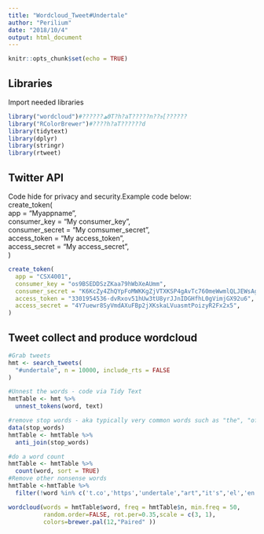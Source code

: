 ```yaml
---
title: "Wordcloud_Tweet#Undertale"
author: "Perilium"
date: "2018/10/4"
output: html_document
---
```


```r
knitr::opts_chunk$set(echo = TRUE)
```

## Libraries
Import needed libraries
```r
library("wordcloud")#??????ھӪT?h?aΤ?????n??ϧ[??????
library("RColorBrewer")#????h?aΤ??????d
library(tidytext)
library(dplyr)
library(stringr)
library(rtweet)
```

## Twitter API
  Code hide for privacy and security.Example code below:  
create_token(  
   app = "Myappname",  
   consumer_key = "My consumer_key",  
   consumer_secret = "My comsumer_secret",  
   access_token = "My access_token",  
  access_secret = "My access_secret",  
)  
```r
create_token(
  app = "CSX4001",
  consumer_key = "os9BSEDDSzZKaa79hWbXeAUmm",
  consumer_secret = "K6KcZy4ZhQYpFoMWKKgZjVTXKSP4gAvTc760meWwmlQLJEWsAg",
  access_token = "3301954536-dvRxov51hUw3tU8yrJJnIDGHfhL0gVimjGX92u6",
  access_secret = "4Y7uewr8SyVmdAXuFBp2jXKskaLVuasmtPoizyR2Fx2x5",
)
```

## Tweet collect and produce wordcloud
  
```r
#Grab tweets
hmt <- search_tweets(
  "#undertale", n = 10000, include_rts = FALSE
)

#Unnest the words - code via Tidy Text
hmtTable <- hmt %>% 
  unnest_tokens(word, text)

#remove stop words - aka typically very common words such as "the", "of" etc
data(stop_words)
hmtTable <- hmtTable %>%
  anti_join(stop_words)

#do a word count
hmtTable <- hmtTable %>%
  count(word, sort = TRUE) 
#Remove other nonsense words
hmtTable <-hmtTable %>%
  filter(!word %in% c('t.co','https','undertale',"art","it's",'el','en','tv','に','た','が','て','の','と','は','で','を','って','い','な','っ','し','した','たい','アンダー','テール','繋がり','さん','ない','か','です','だ','2','も','れ','描','<U+307E>','<U+307E><U+3059>','<U+307F>','3','<U+304B><U+3089>',"ます",'や','もう','ちゃん','かな','けど','しま','ま','よ','day','み','から','見'))

wordcloud(words = hmtTable$word, freq = hmtTable$n, min.freq = 50,
          random.order=FALSE, rot.per=0.35,scale = c(3, 1),
          colors=brewer.pal(12,"Paired" ))
```

